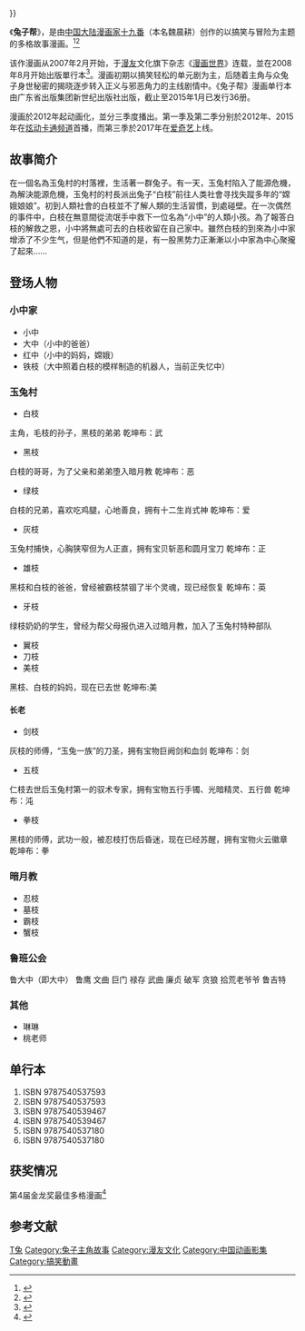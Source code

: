 {{多個問題|
{{ 未完结|兔子帮 }}
{{In-universe}}
}}
{{Infobox animanga/Headerofja
|標題= 兔子帮
|圖像= RABBIT_BANG.jpg 
|圖像2=
|尺寸= 220px
|說明= 《兔子帮》第一册封面
|日文名稱= 
|英文名稱= RABBIT BANG
|類型= 搞笑多格
}}
{{Infobox animanga/Manga
|標題= 
|作者= [[十九番|十九番]]
|出版社= {{flagicon|PRC}} [[新世纪出版社|新世纪出版社]]
|連載雜誌= [[漫画世界|漫画世界]]
|標籤= 
|開始= 2007年
|結束= 2015年
|冊數= 36册（2015年1月1日）
|話數= 
|其他= 
}}
{{Infobox animanga/TVAnime
|原作= [[十九番|十九番]]
|導演= 余明
|動畫製作=
|製作= 上海炫动传播有限公司
|播放電視台 = {{flagicon|PRC}} [[哈哈炫动衛視|炫動卡通]]、[[中国中央电视台|CCTV]]、部分地方電視台
|網路 = {{flagicon|CHN}} [[爱奇艺|爱奇艺]]
|播放開始= 第1季：2012年9月21日－2012年12月15日<br/>第2季：2015年2月4日－2015年2月17日<br/>第3季：2017年12月1日
|播放結束= 同日
|話數= 第1季：全52話<br/>第2季：全26話<br/>第3季：全26話
|Copyright= 
}}
{{Infobox animanga/Footerofja}}

《'''兔子帮'''》，是由[[中国大陆|中国大陆]][[漫画家|漫画家]][[十九番|十九番]]（本名魏晨耕）创作的以搞笑与冒险为主题的多格故事漫画。<ref>{{Cite news|url=http://comic.qq.com/a/20080118/000045.htm|title=最佳多格漫画：《兔子帮》|language=zh-cn|publisher=动漫_腾讯网|author=|date=2008年1月18日|accessdate=2015-03-05|deadurl=yes|archiveurl=https://web.archive.org/web/20150402112757/http://comic.qq.com/a/20080118/000045.htm|archivedate=2015年4月2日}}</ref><ref>{{Cite news|url=http://www.hzxcw.gov.cn/wccy/content/2014-03/25/content_5511307.htm|title=“十九番”带来一堂有趣的漫画课|language=zh-cn|publisher=杭州宣传网|author=|date=2014-03-25|accessdate=2019-05-31|archiveurl=https://web.archive.org/web/20200819171521/http://hzxcw.hangzhou.com.cn/wccy/content/2014-03/25/content_5511307.htm|archivedate=2020-08-19|dead-url=no}}</ref>

该作漫画从2007年2月开始，于[[漫友|漫友]]文化旗下杂志《[[漫画世界|漫画世界]]》连载，並在2008年8月开始出版單行本<ref>{{Cite news|url=http://comic.dbw.cn/system/2008/12/11/051651124.shtml|title=十九番《兔子帮》单行本12月登场|language=zh-cn|publisher=东北动漫网|author=|date=2008-12-11|accessdate=2015-03-05|archive-date=2016-03-04|archive-url=https://web.archive.org/web/20160304191204/http://comic.dbw.cn/system/2008/12/11/051651124.shtml|dead-url=no}}</ref>。漫画初期以搞笑轻松的单元剧为主，后随着主角与众兔子身世秘密的揭晓逐步转入正义与邪恶角力的主线剧情中。《兔子帮》漫画单行本由广东省出版集团新世纪出版社出版，截止至2015年1月已发行36册。

漫画於2012年起动画化，並分三季度播出。第一季及第二季分别於2012年、2015年在[[炫动卡通频道|炫动卡通频道]]首播，而第三季於2017年在[[爱奇艺|爱奇艺]]上线。

==故事简介==
在一個名為玉兔村的村落裡，生活著一群兔子。有一天，玉兔村陷入了能源危機，為解決能源危機，玉兔村的村長派出兔子“白枝”前往人类社會寻找失蹤多年的“嫦娥娘娘”。初到人類社會的白枝並不了解人類的生活習慣，到處碰壁。在一次偶然的事件中，白枝在無意間從流氓手中救下一位名為“小中”的人類小孩。為了報答白枝的解救之恩，小中將無處可去的白枝收留在自己家中。雖然白枝的到來為小中家增添了不少生气，但是他們不知道的是，有一股黑势力正漸漸以小中家為中心聚攏了起來……

==登场人物==
===小中家===
*小中
*大中（小中的爸爸）
*红中（小中的妈妈，嫦娥）
*铁枝（大中照着白枝的模样制造的机器人，当前正失忆中）

===玉兔村===
*白枝
主角，毛枝的孙子，黑枝的弟弟
乾坤布：武
*黑枝
白枝的哥哥，为了父亲和弟弟堕入暗月教
乾坤布：恶
*绿枝
白枝的兄弟，喜欢吃鸡腿，心地善良，拥有十二生肖式神
乾坤布：爱
*灰枝
玉兔村捕快，心胸狭窄但为人正直，拥有宝贝斩恶和圆月宝刀
乾坤布：正
*雄枝
黑枝和白枝的爸爸，曾经被霸枝禁锢了半个灵魂，现已经恢复
乾坤布：英
*牙枝
绿枝奶奶的学生，曾经为帮父母报仇进入过暗月教，加入了玉兔村特种部队
*翼枝
*刀枝
*美枝
黑枝、白枝的妈妈，现在已去世
乾坤布:美
==== 长老 ====
*剑枝
灰枝的师傅，“玉兔一族”的刀圣，拥有宝物巨阙剑和血剑
乾坤布：剑
*五枝
仁枝去世后玉兔村第一的驭术专家，拥有宝物五行手镯、光暗精灵、五行兽
乾坤布：沌
*拳枝
黑枝的师傅，武功一般，被忍枝打伤后昏迷，现在已经苏醒，拥有宝物火云徽章
乾坤布：拳

===暗月教===
*忍枝
*墓枝
*霸枝
*蟹枝

===鲁班公会===
鲁大中（即大中）
鲁鹰
文曲
巨门
禄存
武曲
廉贞
破军
贪狼
拾荒老爷爷
鲁吉特

===其他===
*琳琳
*桃老师

==单行本==
#ISBN 9787540537593
#ISBN 9787540537593
#ISBN 9787540539467
#ISBN 9787540539467
#ISBN 9787540537180
#ISBN 9787540537180

==获奖情况==
第4届金龙奖最佳多格漫画<ref>{{cite web |author1=cicf |title=第4届中国动漫金龙奖 |url=http://www.cicfcn.com/huojiang04 |website=中國國際漫畫節CICF |accessdate=2020-08-18 |language=Zh-hans |archive-date=2020-10-25 |archive-url=https://web.archive.org/web/20201025221539/http://www.cicfcn.com/huojiang04 |dead-url=no }}</ref>

== 参考文献 ==
{{Reflist}}
[[Category:中国漫画作品|T兔]]
[[Category:兔子主角故事|Category:兔子主角故事]]
[[Category:漫友文化|Category:漫友文化]]
[[Category:中国动画影集|Category:中国动画影集]]
[[Category:搞笑動畫|Category:搞笑動畫]]